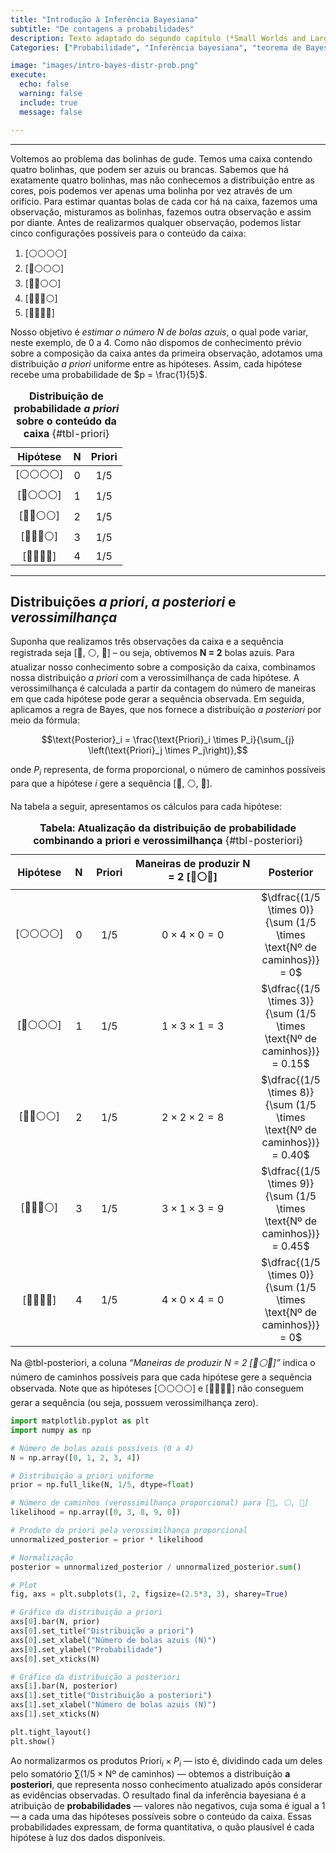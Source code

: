 ```yaml
---
title: "Introdução à Inferência Bayesiana"  
subtitle: "De contagens a probabilidades"  
description: Texto adaptado do segundo capítulo (*Small Worlds and Large Worlds*) do livro **Statistical Rethinking – A Bayesian Course with Examples in R and Stan** [@mcelreath2018statistical] e material disponível em [**Statistical Rethinking course and book package**](https://github.com/rmcelreath/rethinking){target="_blank"}  
Categories: ["Probabilidade", "Inferência bayesiana", "teorema de Bayes"]

image: "images/intro-bayes-distr-prob.png"  
execute:  
  echo: false  
  warning: false  
  include: true  
  message: false  

---
```


---

Voltemos ao problema das bolinhas de gude. Temos uma caixa contendo quatro bolinhas, que podem ser azuis ou brancas. Sabemos que há exatamente quatro bolinhas, mas não conhecemos a distribuição entre as cores, pois podemos ver apenas uma bolinha por vez através de um orifício. Para estimar quantas bolas de cada cor há na caixa, fazemos uma observação, misturamos as bolinhas, fazemos outra observação e assim por diante. Antes de realizarmos qualquer observação, podemos listar cinco configurações possíveis para o conteúdo da caixa:

1. [⚪⚪⚪⚪]  
2. [🔵⚪⚪⚪]  
3. [🔵🔵⚪⚪]  
4. [🔵🔵🔵⚪]  
5. [🔵🔵🔵🔵]

Nosso objetivo é *estimar o número $N$ de bolas azuis*, o qual pode variar, neste exemplo, de 0 a 4. Como não dispomos de conhecimento prévio sobre a composição da caixa antes da primeira observação, adotamos uma distribuição *a priori* uniforme entre as hipóteses. Assim, cada hipótese recebe uma probabilidade de $p = \frac{1}{5}$.

| **Hipótese** | **N** | **Priori** |
|:------------:|:-----:|:----------:|
| [⚪⚪⚪⚪]   |  0    | $1/5$    |
| [🔵⚪⚪⚪]   |  1    | $1/5$    |
| [🔵🔵⚪⚪]   |  2    | $1/5$    |
| [🔵🔵🔵⚪]   |  3    | $1/5$    |
| [🔵🔵🔵🔵]   |  4    | $1/5$    |

: **Distribuição de probabilidade *a priori* sobre o conteúdo da caixa** {#tbl-priori} 

---

## Distribuições *a priori*, *a posteriori* e *verossimilhança*

Suponha que realizamos três observações da caixa e a sequência registrada seja [🔵, ⚪, 🔵] – ou seja, obtivemos **N = 2** bolas azuis. Para atualizar nosso conhecimento sobre a composição da caixa, combinamos nossa distribuição *a priori* com a verossimilhança de cada hipótese. A verossimilhança é calculada a partir da contagem do número de maneiras em que cada hipótese pode gerar a sequência observada. Em seguida, aplicamos a regra de Bayes, que nos fornece a distribuição *a posteriori* por meio da fórmula:

$$\text{Posterior}_i = \frac{\text{Priori}_i \times P_i}{\sum_{j} \left(\text{Priori}_j \times P_j\right)},$$

onde $P_i$ representa, de forma proporcional, o número de caminhos possíveis para que a hipótese $i$ gere a sequência [🔵, ⚪, 🔵].

Na tabela a seguir, apresentamos os cálculos para cada hipótese:

| **Hipótese** | **N** | **Priori** | **Maneiras de produzir N = 2 [🔵⚪🔵]** | **Posterior** |
|:------------:|:-----:|:----------:|:---------------------------------------:|:-------------:|
| [⚪⚪⚪⚪]   |  0    | $1/5$    | $0 \times 4 \times 0 = 0$             | $\dfrac{(1/5 \times 0)}{\sum (1/5 \times \text{Nº de caminhos})} = 0$  |
| [🔵⚪⚪⚪]   |  1    | $1/5$    | $1 \times 3 \times 1 = 3$             | $\dfrac{(1/5 \times 3)}{\sum (1/5 \times \text{Nº de caminhos})} = 0.15$  |
| [🔵🔵⚪⚪]   |  2    | $1/5$    | $2 \times 2 \times 2 = 8$             | $\dfrac{(1/5 \times 8)}{\sum (1/5 \times \text{Nº de caminhos})} = 0.40$  |
| [🔵🔵🔵⚪]   |  3    | $1/5$    | $3 \times 1 \times 3 = 9$             | $\dfrac{(1/5 \times 9)}{\sum (1/5 \times \text{Nº de caminhos})} = 0.45$  |
| [🔵🔵🔵🔵]   |  4    | $1/5$    | $4 \times 0 \times 4 = 0$             | $\dfrac{(1/5 \times 0)}{\sum (1/5 \times \text{Nº de caminhos})} = 0$  |

: **Tabela: Atualização da distribuição de probabilidade combinando a priori e verossimilhança** {#tbl-posteriori} 

Na @tbl-posteriori, a coluna *“Maneiras de produzir N = 2 [🔵⚪🔵]”* indica o número de caminhos possíveis para que cada hipótese gere a sequência observada. Note que as hipóteses [⚪⚪⚪⚪] e [🔵🔵🔵🔵] não conseguem gerar a sequência (ou seja, possuem verossimilhança zero). 

```python
import matplotlib.pyplot as plt
import numpy as np

# Número de bolas azuis possíveis (0 a 4)
N = np.array([0, 1, 2, 3, 4])

# Distribuição a priori uniforme
prior = np.full_like(N, 1/5, dtype=float)

# Número de caminhos (verossimilhança proporcional) para [🔵, ⚪, 🔵]
likelihood = np.array([0, 3, 8, 9, 0])

# Produto da priori pela verossimilhança proporcional
unnormalized_posterior = prior * likelihood

# Normalização
posterior = unnormalized_posterior / unnormalized_posterior.sum()

# Plot
fig, axs = plt.subplots(1, 2, figsize=(2.5*3, 3), sharey=True)

# Gráfico da distribuição a priori
axs[0].bar(N, prior)
axs[0].set_title("Distribuição a priori")
axs[0].set_xlabel("Número de bolas azuis (N)")
axs[0].set_ylabel("Probabilidade")
axs[0].set_xticks(N)

# Gráfico da distribuição a posteriori
axs[1].bar(N, posterior)
axs[1].set_title("Distribuição a posteriori")
axs[1].set_xlabel("Número de bolas azuis (N)")
axs[1].set_xticks(N)

plt.tight_layout()
plt.show()

```

Ao normalizarmos os produtos $\text{Priori}_i \times P_i$ — isto é, dividindo cada um deles pelo somatório $\sum (1/5 \times \text{Nº de caminhos})$ — obtemos a distribuição **a posteriori**, que representa nosso conhecimento atualizado após considerar as evidências observadas. O resultado final da inferência bayesiana é a atribuição de **probabilidades** — valores não negativos, cuja soma é igual a 1 — a cada uma das hipóteses possíveis sobre o conteúdo da caixa. Essas probabilidades expressam, de forma quantitativa, o quão plausível é cada hipótese à luz dos dados disponíveis.
